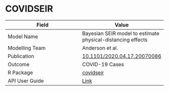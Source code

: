 # COVIDSEIR

| Field         | Value         |
| ------------- |-------------- |
| Model Name    | Bayesian SEIR model to estimate physical-distancing effects |
| Modelling Team| Anderson et al.|
| Publication   | [10.1101/2020.04.17.20070086](https://doi.org/10.1101/2020.04.17.20070086)|
| Outcome       | COVID-19 Cases |
| R Package     | [covidseir](https://github.com/seananderson/covidseir)|
| API User Guide| [Link](https://resplab.github.io/prismguide/api-users-guide.html#covidseir-api-experimental)          |
